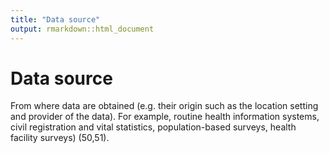 ```yaml
---
title: "Data source"
output: rmarkdown::html_document
---
```


# Data source

From where data are obtained (e.g.  their origin such as the location setting  and provider of the  data). For  example,  routine health information  systems,  civil registration and vital  statistics,  population-based  surveys, health  facility  surveys) (50,51).
